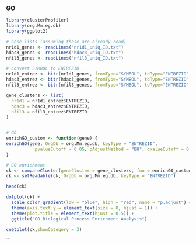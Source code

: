 ### GO

```{r}
library(clusterProfiler)
library(org.Mm.eg.db)
library(ggplot2)

# Gene lists (assuming these are already read)
nr1d1_genes <- readLines("nr1d1_uniq_ID.txt")
hdac3_genes <- readLines("hdac3_uniq_ID.txt")
nfil3_genes <- readLines("nfil3_uniq_ID.txt")

# Convert SYMBOL to ENTREZID
nr1d1_entrez <- bitr(nr1d1_genes, fromType="SYMBOL", toType="ENTREZID", OrgDb="org.Mm.eg.db")
hdac3_entrez <- bitr(hdac3_genes, fromType="SYMBOL", toType="ENTREZID", OrgDb="org.Mm.eg.db")
nfil3_entrez <- bitr(nfil3_genes, fromType="SYMBOL", toType="ENTREZID", OrgDb="org.Mm.eg.db")

gene_clusters <- list(
  nr1d1 = nr1d1_entrez$ENTREZID,
  hdac3 = hdac3_entrez$ENTREZID,
  nfil3 = nfil3_entrez$ENTREZID
)


# GO
enrichGO_custom <- function(gene) {
enrichGO(gene, OrgDb = org.Mm.eg.db, keyType = "ENTREZID", 
           pvalueCutoff = 0.05, pAdjustMethod = "BH", qvalueCutoff = 0.05)
}

# GO enrichment
ck <- compareCluster(geneCluster = gene_clusters, fun = enrichGO_custom)
ck <- setReadable(ck, OrgDb = org.Mm.eg.db, keyType = "ENTREZID")

head(ck)
```

```{r}
dotplot(ck) +
  scale_color_gradient(low = "blue", high = "red", name = "p.adjust") +
  theme(axis.text.y = element_text(size = 8, hjust = 1)) +
  theme(plot.title = element_text(hjust = 0.5)) +
  ggtitle("GO Biological Process Enrichment Analysis")
```


```{r}

cnetplot(ck,showCategory = 3)

```
```



